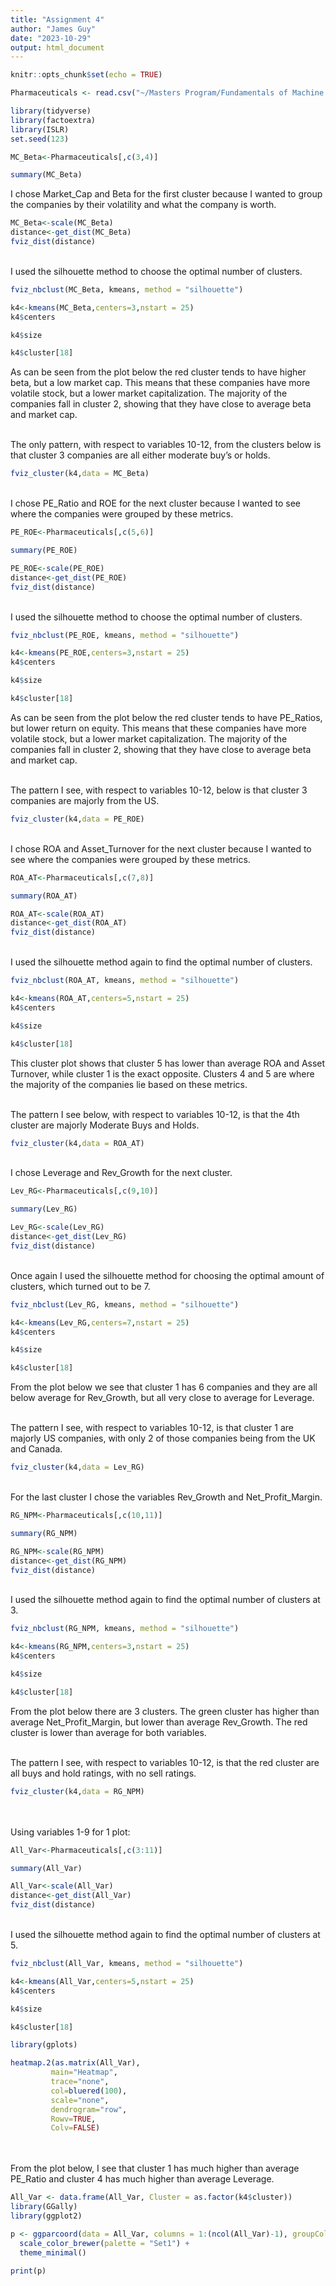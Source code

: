 ---
title: "Assignment 4"
author: "James Guy"
date: "2023-10-29"
output: html_document
---

```{r setup, include=FALSE}
knitr::opts_chunk$set(echo = TRUE)
```

```{r}
Pharmaceuticals <- read.csv("~/Masters Program/Fundamentals of Machine Learning/Assignment 4/Pharmaceuticals.csv")
```
```{r}
library(tidyverse)
library(factoextra)
library(ISLR)
set.seed(123)
```
```{r}
MC_Beta<-Pharmaceuticals[,c(3,4)]
```
```{r}
summary(MC_Beta)
```
I chose Market_Cap and Beta for the first cluster because I wanted to group the companies by their volatility and what the company is worth.
```{r}
MC_Beta<-scale(MC_Beta)
distance<-get_dist(MC_Beta)
fviz_dist(distance)
```
<br>I used the silhouette method to choose the optimal number of clusters.
```{r}
fviz_nbclust(MC_Beta, kmeans, method = "silhouette")
```

```{r}
k4<-kmeans(MC_Beta,centers=3,nstart = 25)
k4$centers
```
```{r}
k4$size
```
```{r}
k4$cluster[18]
```
As can be seen from the plot below the red cluster tends to have higher beta, but a low market cap. This means that these companies have more volatile stock, but a lower market capitalization. The majority of the companies fall in cluster 2, showing that they have close to average beta and market cap. <br><br>

The only pattern, with respect to variables 10-12, from the clusters below is that cluster 3 companies are all either moderate buy's or holds.
```{r}
fviz_cluster(k4,data = MC_Beta)
```
<br>I chose PE_Ratio and ROE for the next cluster because I wanted to see where the companies were grouped by these metrics.
```{r}
PE_ROE<-Pharmaceuticals[,c(5,6)]
```
```{r}
summary(PE_ROE)
```
```{r}
PE_ROE<-scale(PE_ROE)
distance<-get_dist(PE_ROE)
fviz_dist(distance)
```
<br>I used the silhouette method to choose the optimal number of clusters.
```{r}
fviz_nbclust(PE_ROE, kmeans, method = "silhouette")
```
```{r}
k4<-kmeans(PE_ROE,centers=3,nstart = 25)
k4$centers
```
```{r}
k4$size
```
```{r}
k4$cluster[18]
```
As can be seen from the plot below the red cluster tends to have PE_Ratios, but lower return on equity. This means that these companies have more volatile stock, but a lower market capitalization. The majority of the companies fall in cluster 2, showing that they have close to average beta and market cap. <br><br>

The pattern I see, with respect to variables 10-12, below is that cluster 3 companies are majorly from the US.
```{r}
fviz_cluster(k4,data = PE_ROE)
```
<br>I chose ROA and Asset_Turnover for the next cluster because I wanted to see where the companies were grouped by these metrics.
```{r}
ROA_AT<-Pharmaceuticals[,c(7,8)]
```
```{r}
summary(ROA_AT)
```
```{r}
ROA_AT<-scale(ROA_AT)
distance<-get_dist(ROA_AT)
fviz_dist(distance)
```
<br>I used the silhouette method again to find the optimal number of clusters.
```{r}
fviz_nbclust(ROA_AT, kmeans, method = "silhouette")
```
```{r}
k4<-kmeans(ROA_AT,centers=5,nstart = 25)
k4$centers
```
```{r}
k4$size
```
```{r}
k4$cluster[18]
```
This cluster plot shows that cluster 5 has lower than average ROA and Asset Turnover, while cluster 1 is the exact opposite. Clusters 4 and 5 are where the majority of the companies lie based on these metrics.<br><br>

The pattern I see below, with respect to variables 10-12, is that the 4th cluster are majorly Moderate Buys and Holds.
```{r}
fviz_cluster(k4,data = ROA_AT)
```
<br>I chose Leverage and Rev_Growth for the next cluster.
```{r}
Lev_RG<-Pharmaceuticals[,c(9,10)]
```
```{r}
summary(Lev_RG)
```
```{r}
Lev_RG<-scale(Lev_RG)
distance<-get_dist(Lev_RG)
fviz_dist(distance)
```
<br>Once again I used the silhouette method for choosing the optimal amount of clusters, which turned out to be 7.
```{r}
fviz_nbclust(Lev_RG, kmeans, method = "silhouette")
```

```{r}
k4<-kmeans(Lev_RG,centers=7,nstart = 25)
k4$centers
```
```{r}
k4$size
```
```{r}
k4$cluster[18]
```
From the plot below we see that cluster 1 has 6 companies and they are all below average for Rev_Growth, but all very close to average for Leverage.<br><br>

The pattern I see, with respect to variables 10-12, is that cluster 1 are majorly US companies, with only 2 of those companies being from the UK and Canada.
```{r}
fviz_cluster(k4,data = Lev_RG)
```
<br>For the last cluster I chose the variables Rev_Growth and Net_Profit_Margin.
```{r}
RG_NPM<-Pharmaceuticals[,c(10,11)]
```
```{r}
summary(RG_NPM)
```
```{r}
RG_NPM<-scale(RG_NPM)
distance<-get_dist(RG_NPM)
fviz_dist(distance)
```
<br>I used the silhouette method again to find the optimal number of clusters at 3.
```{r}
fviz_nbclust(RG_NPM, kmeans, method = "silhouette")
```
```{r}
k4<-kmeans(RG_NPM,centers=3,nstart = 25)
k4$centers
```
```{r}
k4$size
```
```{r}
k4$cluster[18]
```
From the plot below there are 3 clusters. The green cluster has higher than average Net_Profit_Margin, but lower than average Rev_Growth. The red cluster is lower than average for both variables.<br><br>

The pattern I see, with respect to variables 10-12, is that the red cluster are all buys and hold ratings, with no sell ratings.
```{r}
fviz_cluster(k4,data = RG_NPM)
```

<br><br>
Using variables 1-9 for 1 plot:

```{r}
All_Var<-Pharmaceuticals[,c(3:11)]
```
```{r}
summary(All_Var)
```
```{r}
All_Var<-scale(All_Var)
distance<-get_dist(All_Var)
fviz_dist(distance)
```
<br>I used the silhouette method again to find the optimal number of clusters at 5.
```{r}
fviz_nbclust(All_Var, kmeans, method = "silhouette")
```
```{r}
k4<-kmeans(All_Var,centers=5,nstart = 25)
k4$centers
```
```{r}
k4$size
```
```{r}
k4$cluster[18]
```

```{r}
library(gplots)
```
```{r}
heatmap.2(as.matrix(All_Var), 
         main="Heatmap", 
         trace="none",
         col=bluered(100), 
         scale="none", 
         dendrogram="row", 
         Rowv=TRUE, 
         Colv=FALSE)
```
<br><br>
From the plot below, I see that cluster 1 has much higher than average PE_Ratio and cluster 4 has much higher than average Leverage. 
```{r}
All_Var <- data.frame(All_Var, Cluster = as.factor(k4$cluster))
library(GGally)
library(ggplot2)

p <- ggparcoord(data = All_Var, columns = 1:(ncol(All_Var)-1), groupColumn = ncol(All_Var), order = "anyClass") + 
  scale_color_brewer(palette = "Set1") + 
  theme_minimal()

print(p)
```